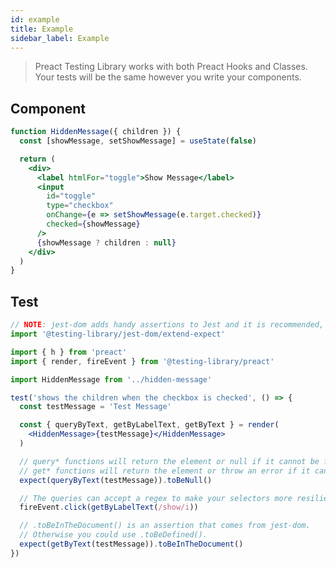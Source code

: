 ```yaml
---
id: example
title: Example
sidebar_label: Example
---
```


> Preact Testing Library works with both Preact Hooks and Classes. Your tests
> will be the same however you write your components.

## Component

```jsx
function HiddenMessage({ children }) {
  const [showMessage, setShowMessage] = useState(false)

  return (
    <div>
      <label htmlFor="toggle">Show Message</label>
      <input
        id="toggle"
        type="checkbox"
        onChange={e => setShowMessage(e.target.checked)}
        checked={showMessage}
      />
      {showMessage ? children : null}
    </div>
  )
}
```

## Test

```jsx
// NOTE: jest-dom adds handy assertions to Jest and it is recommended, but not required.
import '@testing-library/jest-dom/extend-expect'

import { h } from 'preact'
import { render, fireEvent } from '@testing-library/preact'

import HiddenMessage from '../hidden-message'

test('shows the children when the checkbox is checked', () => {
  const testMessage = 'Test Message'

  const { queryByText, getByLabelText, getByText } = render(
    <HiddenMessage>{testMessage}</HiddenMessage>
  )

  // query* functions will return the element or null if it cannot be found.
  // get* functions will return the element or throw an error if it cannot be found.
  expect(queryByText(testMessage)).toBeNull()

  // The queries can accept a regex to make your selectors more resilient to content tweaks and changes.
  fireEvent.click(getByLabelText(/show/i))

  // .toBeInTheDocument() is an assertion that comes from jest-dom.
  // Otherwise you could use .toBeDefined().
  expect(getByText(testMessage)).toBeInTheDocument()
})
```
